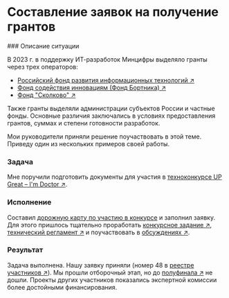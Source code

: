 
# Составление заявок на получение грантов

<Steps>
### Описание ситуации

В 2023 г. в поддержку ИТ-разработок Минцифры выделяло гранты через трех операторов: 
- [Российский фонд развития информационных технологий ↗](https://rfrit.ru/)
- [Фонд содействия инновациям (Фонд Бортника) ↗](https://fasie.ru)
- [Фонд "Сколково" ↗](https://sk.ru)

Также гранты выделяли администрации субъектов России и частные фонды. Основные различия заключались в условиях предоставления грантов, суммах и степени готовности разработок. 

Мои руководители приняли решение поучаствовать в этой теме. Приведу один из нескольких примеров своей работы.

### Задача

Мне поручили подготовить документы для участия в [техноконкурсе UP Great – I'm Doctor ↗](https://ai4med.upgreat.one).

### Исполнение

Составил [дорожную карту по участию в конкурсе](../documents/dorozhnaya-karta-po-uchastiyu-v-konkurse.mdx) и заполнил заявку. Для этого пришлось тщательно проработать [конкурсное задание ↗](https://ai4med.upgreat.one/upload/document/ai4med_competition_task_06_2022.pdf), [технический регламент ↗](https://ai4med.upgreat.one/upload/iblock/13f/al0t125hx2umj1yt3wy9un47p20n7wj0/AIM%20DOCTOR_ТР_16.05.24.pdf) и поучаствовать в [обсуждениях ↗](https://t.me/+aOYL9Egv9BgzOWM6).

### Результат

Задача выполнена. Нашу заявку приняли (номер 48 в [реестре участников ↗](https://ai4med.upgreat.one/participants/#procedure)). Мы прошли отборочный этап, но до [полуфинала ↗](https://ai4med.upgreat.one/participants/#leaderboard) не дошли. Проекты других участников показались экспертной комиссии более достойными финансирования.

</Steps>